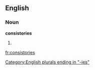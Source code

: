 ==English==

===Noun===
'''consistories'''

# {{plural of|[[consistory]]}}

[[Category:English plurals ending in "-ies"]]

[[fr:consistories]]